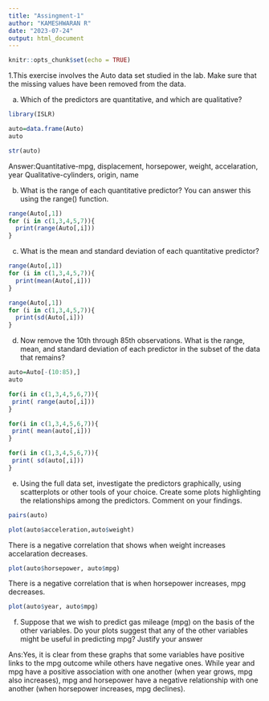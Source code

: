 ---
title: "Assingment-1"
author: "KAMESHWARAN R"
date: "2023-07-24"
output: html_document
---

```{r setup, include=FALSE}
knitr::opts_chunk$set(echo = TRUE)
```


1.This exercise involves the Auto data set studied in the lab. Make sure that the missing values have been removed from the data.


 (a) Which of the predictors are quantitative, and which are qualitative?

```{r}
library(ISLR)
```

```{r}
auto=data.frame(Auto)
auto
```


```{r}
str(auto)

```
 Answer:Quantitative-mpg, displacement, horsepower, weight, accelaration, year 
        Qualitative-cylinders, origin, name
        
        
(b) What is the range of each quantitative predictor? You can answer this using the range() function.

```{r}
range(Auto[,1])
for (i in c(1,3,4,5,7)){
  print(range(Auto[,i]))
}

```

(c) What is the mean and standard deviation of each quantitative predictor? 

```{r}
range(Auto[,1])
for (i in c(1,3,4,5,7)){
  print(mean(Auto[,i]))
}
```
```{r}
range(Auto[,1])
for (i in c(1,3,4,5,7)){
  print(sd(Auto[,i]))
}
```


(d)	 Now remove the 10th through 85th observations. What is the range, mean, and standard deviation of each predictor in the subset of the data that remains? 

```{r}
auto=Auto[-(10:85),]
auto

```

```{r}
for(i in c(1,3,4,5,6,7)){
 print( range(auto[,i]))
}
```

```{r}
for(i in c(1,3,4,5,6,7)){
 print( mean(auto[,i]))
}
```

```{r}
for(i in c(1,3,4,5,6,7)){
 print( sd(auto[,i]))
}
```




(e)	Using the full data set, investigate the predictors graphically, using scatterplots or other tools of your choice. Create some plots highlighting the relationships among the predictors. Comment on your findings.


```{r}
pairs(auto)
```
```{r}
plot(auto$acceleration,auto$weight)
```


There is a negative correlation that shows when weight increases accelaration decreases.

```{r}
plot(auto$horsepower, auto$mpg)
```



 There is a negative correlation that is when horsepower increases, mpg decreases.

```{r}
plot(auto$year, auto$mpg)
```



(f) Suppose that we wish to predict gas mileage (mpg) on the basis of the other variables. Do your plots suggest that any of the other variables might be useful in predicting mpg? Justify your answer

Ans:Yes, it is clear from these graphs that some variables have positive links to the mpg outcome while others have negative ones. While year and mpg have a positive association with one another (when year grows, mpg also increases), mpg and horsepower have a negative relationship with one another (when horsepower increases, mpg declines).

